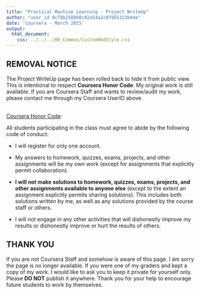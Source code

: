 ```yaml
---
title: "Practical Machine Learning - Project WriteUp"
author: "user_id 0c78b2588b0c02a54a2c07955323b44e"
date: 'Coursera - March 2015'
output:
  html_document:
    css: ../../../00_Common/CustomRmdStyle.css
---
```


## REMOVAL NOTICE

<div id="BoxWarning">
The Project WriteUp page has been rolled back to hide it from public view. This is intentional to respect **Coursera Honor Code**. My original work is still available. If you are Coursera Staff and wants to review/audit my work, please contact me through my Coursera UserID above.
</div>
<br/>
[Coursera Honor Code](https://www.coursera.org/about/terms/honorcode):

All students participating in the class must agree to abide by the following code of conduct:

- I will register for only one account.

- My answers to homework, quizzes, exams, projects, and other assignments will be my own work (except for assignments that explicitly permit collaboration).

- **I will not make solutions to homework, quizzes, exams, projects, and other assignments available to anyone else** (except to the extent an assignment explicitly permits sharing solutions). This includes both solutions written by me, as well as any solutions provided by the course staff or others.

- I will not engage in any other activities that will dishonestly improve my results or dishonestly improve or hurt the results of others.


## THANK YOU

If you are not Coursera Staff and somehow is aware of this page. I am sorry the page is no longer available. If you were one of my graders and kept a copy of my work. I would like to ask you to keep it private for yourself only. Please **DO NOT** publish it anywhere. Thank you for your help to encourage future students to work by themselves.